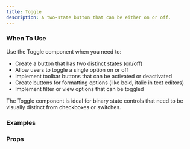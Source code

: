 ```yaml
---
title: Toggle
description: A two-state button that can be either on or off.
---
```


### When To Use

Use the Toggle component when you need to:

- Create a button that has two distinct states (on/off)
- Allow users to toggle a single option on or off
- Implement toolbar buttons that can be activated or deactivated
- Create buttons for formatting options (like bold, italic in text editors)
- Implement filter or view options that can be toggled

The Toggle component is ideal for binary state controls that need to be visually distinct from checkboxes or switches.

### Examples
<Preview
  lang="jsx"
  file="/toggle/__demo__/basic"
  title="Basic"
/>

<Preview
  lang="jsx"
  file="/toggle/__demo__/variants"
  title="Variants"
/>

<Preview
  lang="jsx"
  file="/toggle/__demo__/group"
  title="Toggle Group"
/>

<Preview
  lang="jsx"
  file="/toggle/__demo__/disabled"
  title="Disabled"
/>

### Props
<AutoTypeTable path="./components/ui/toggle.tsx" name="Toggle" /> 